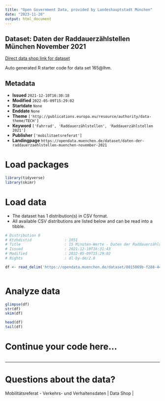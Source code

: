 ```yaml
---
title: "Open Government Data, provided by Landeshauptstadt München"
date: "2023-11-20"
output: html_document
---
```


## Dataset: Daten der Raddauerzählstellen München November 2021

[Direct data shop link for dataset](https://opendata.muenchen.de/dataset/daten-der-raddauerzaehlstellen-muenchen-november-2021)

Auto generated R starter code for data set 165@lhm.

## Metadata

- **Issued** `2021-12-10T16:30:18`
- **Modified** `2022-05-09T15:29:02`
- **Startdate** `None`
- **Enddate** `None`
- **Theme** `['http://publications.europa.eu/resource/authority/data-theme/TECH']`
- **Keyword** `['Fahrrad', 'Raddauerzählstellen', 'Raddauerzählstellen 2021']`
- **Publisher** `['mobilitaetsreferat']`
- **Landingpage** `https://opendata.muenchen.de/dataset/daten-der-raddauerzaehlstellen-muenchen-november-2021`


# Load packages

```r

library(tidyverse)
library(skimr)

```

# Load data

-   The dataset has 1 distribution(s) in CSV format.
-   All available CSV distributions are listed below and can be read into a tibble.

```r

# Distribution 0
# Ktzhdistid               : 1651
# Title                    : 15 Minuten-Werte - Daten der Raddauerzählstellen München November 2021
# Issued                   : 2021-12-10T16:31:43
# Modified                 : 2022-05-09T15:29:02
# Rights                   : dl-by-de/2.0

df <- read_delim('https://opendata.muenchen.de/dataset/8015869b-f288-445d-a12f-1fb1e9fd3005/resource/61fced4f-dd74-46f3-9d0d-bd48fd82e341/download/rad_2021_11_15min.csv')



```

# Analyze data

```r

glimpse(df)
str(df)
skim(df)

head(df)
tail(df)

```

# Continue your code here...

```r

```

------------------------------------------------------------------------

# Questions about the data?

Mobilitätsreferat - Verkehrs- und Verhaltensdaten | Data Shop | 

